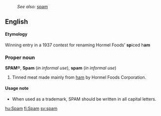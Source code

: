 :''See also:'' [[spam]]
{{wikipedia}}
==English==
====Etymology====
Winning entry in a 1937 contest for renaming Hormel Foods' '''sp'''iced h'''am'''
===Proper noun===
'''SPAM'''&reg;, '''Spam''' (''in informal use''), '''spam''' (''in informal use'')

#Tinned meat made mainly from [[ham]] by Hormel Foods Corporation.

====Usage note====
*When used as a trademark, SPAM should be written in all capital letters.

[[hu:Spam]]
[[fi:Spam]]
[[sv:spam]]